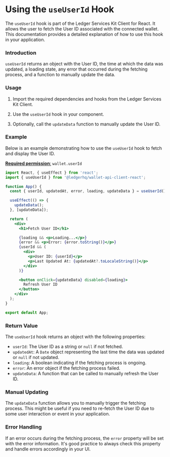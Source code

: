 
# Using the `useUserId` Hook

The `useUserId` hook is part of the Ledger Services Kit Client for React. It allows the user to fetch the User ID associated with the connected wallet. This documentation provides a detailed explanation of how to use this hook in your application.

### Introduction

`useUserId` returns an object with the User ID, the time at which the data was updated, a loading state, any error that occurred during the fetching process, and a function to manually update the data.

### Usage

1. Import the required dependencies and hooks from the Ledger Services Kit Client.

2. Use the `useUserId` hook in your component.

3. Optionally, call the `updateData` function to manually update the User ID.

### Example

Below is an example demonstrating how to use the `useUserId` hook to fetch and display the User ID.

[**Required permission**:](https://developers.ledger.com/docs/ledger-live/discover/guides/wallet-api/appendix/manifest#permissions)
  `wallet.userId`

```jsx
import React, { useEffect } from 'react';
import { useUserId } from '@ledgerhq/wallet-api-client-react';

function App() {
  const { userId, updatedAt, error, loading, updateData } = useUserId();

  useEffect(() => {
    updateData();
  }, [updateData]);

  return (
    <div>
      <h1>Fetch User ID</h1>

      {loading && <p>Loading...</p>}
      {error && <p>Error: {error.toString()}</p>}
      {userId && (
        <div>
          <p>User ID: {userId}</p>
          <p>Last Updated At: {updatedAt?.toLocaleString()}</p>
        </div>
      )}

      <button onClick={updateData} disabled={loading}>
        Refresh User ID
      </button>
    </div>
  );
}

export default App;
```

### Return Value

The `useUserId` hook returns an object with the following properties:

- `userId`: The User ID as a string or `null` if not fetched.
- `updatedAt`: A `Date` object representing the last time the data was updated or `null` if not updated.
- `loading`: A boolean indicating if the fetching process is ongoing.
- `error`: An error object if the fetching process failed.
- `updateData`: A function that can be called to manually refresh the User ID.

### Manual Updating

The `updateData` function allows you to manually trigger the fetching process. This might be useful if you need to re-fetch the User ID due to some user interaction or event in your application.

### Error Handling

If an error occurs during the fetching process, the `error` property will be set with the error information. It's good practice to always check this property and handle errors accordingly in your UI.